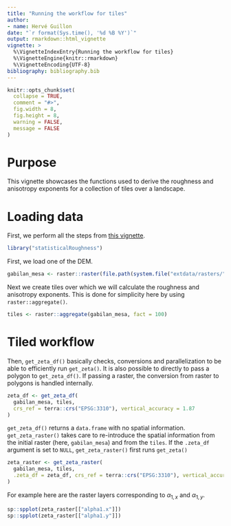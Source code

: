 ```yaml
---
title: "Running the workflow for tiles"
author:
- name: Hervé Guillon
date: "`r format(Sys.time(), '%d %B %Y')`"
output: rmarkdown::html_vignette
vignette: >
  %\VignetteIndexEntry{Running the workflow for tiles}
  %\VignetteEngine{knitr::rmarkdown}
  %\VignetteEncoding{UTF-8}
bibliography: bibliography.bib
---
```


```r
knitr::opts_chunk$set(
  collapse = TRUE,
  comment = "#>",
  fig.width = 8, 
  fig.height = 8,
  warning = FALSE,
  message = FALSE
)
```

# Purpose

This vignette showcases the functions used to derive the roughness and anisotropy exponents for a collection of tiles over a landscape.

# Loading data

First, we perform all the steps from [this vignette](articles/rotating_rasters.html).

```r
library("statisticalRoughness")
```

First, we load one of the DEM.

```r
gabilan_mesa <- raster::raster(file.path(system.file("extdata/rasters/", package = "statisticalRoughness"), "gabilan_mesa.tif"))
```

Next we create tiles over which we will calculate the roughness and anisotropy exponents.
This is done for simplicity here by using `raster::aggregate()`.

```r
tiles <- raster::aggregate(gabilan_mesa, fact = 100)
```

# Tiled workflow

Then, `get_zeta_df()` basically checks, conversions and parallelization to be able to efficiently run `get_zeta()`.
It is also possible to directly to pass a polygon to `get_zeta_df()`.
If passing a raster, the conversion from raster to polygons is handled internally.

```r
zeta_df <- get_zeta_df(
  gabilan_mesa, tiles, 
  crs_ref = terra::crs("EPSG:3310"), vertical_accuracy = 1.87
)
```

`get_zeta_df()` returns a `data.frame` with no spatial information.
`get_zeta_raster()` takes care to re-introduce the spatial information from the initial raster (here, `gabilan_mesa`) and from the `tiles`.
If the `.zeta_df` argument is set to `NULL`, `get_zeta_raster()` first runs `get_zeta()`

```r
zeta_raster <- get_zeta_raster(
  gabilan_mesa, tiles, 
  .zeta_df = zeta_df, crs_ref = terra::crs("EPSG:3310"), vertical_accuracy = 1.87
)
```

For example here are the raster layers corresponding to $\alpha_{1,x}$ and $\alpha_{1,y}$.

```r
sp::spplot(zeta_raster[["alpha1.x"]])
sp::spplot(zeta_raster[["alpha1.y"]])
```